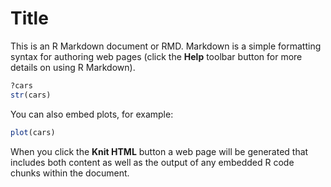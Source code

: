 Title
========================================================

This is an R Markdown document or RMD. Markdown is a simple formatting syntax for authoring web pages (click the **Help** toolbar button for more details on using R Markdown).

```r
?cars
str(cars)
```

You can also embed plots, for example:

```r
plot(cars)
```

When you click the **Knit HTML** button a web page will be generated that includes both content as well as the output of any embedded R code chunks within the document.
